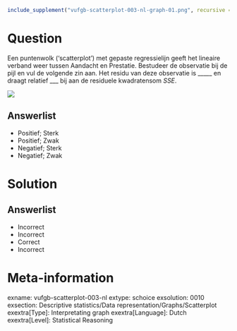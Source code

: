 ```r
include_supplement("vufgb-scatterplot-003-nl-graph-01.png", recursive = TRUE)
```
Question
========
  
Een puntenwolk (‘scatterplot’) met gepaste regressielijn geeft het lineaire verband weer tussen Aandacht en Prestatie. Bestudeer de observatie bij de pijl en vul de volgende zin aan. Het residu van deze observatie is _____ en draagt relatief ___ bij aan de residuele kwadratensom *SSE*. 


![](vufgb-scatterplot-003-nl-graph-01.png)

Answerlist
----------
* Positief; Sterk
* Positief; Zwak
* Negatief; Sterk
* Negatief; Zwak

Solution
========

Answerlist
----------
* Incorrect 
* Incorrect 
* Correct 
* Incorrect

Meta-information
================
exname: vufgb-scatterplot-003-nl
extype: schoice
exsolution: 0010
exsection: Descriptive statistics/Data representation/Graphs/Scatterplot
exextra[Type]: Interpretating graph
exextra[Language]: Dutch
exextra[Level]: Statistical Reasoning